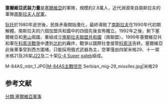 {{NoteTA
  |G1=地名
  |G2=nationality
}}

{{Infobox national military
|country            = [[塞爾維亞|塞爾維亞]] 
|name               = 塞爾維亞武装力量
|native_name        = Bojcka Србије <br />Vojska Srbije
|image              = [[File:Emblem_of_the_Serbian_Armed_Forces.svg|180px]]
|caption            = 塞爾維亞軍徽
|founded            = 1838年
|current_form       = 2006年
|branches           = [[塞爾維亞陸軍|塞爾維亞陸軍]] <br />[[塞尔维亚空防军|塞尔维亚空防军]]
|headquarters       = [[貝爾格勒|貝爾格勒]]
<!-- Leadership -->
|commander-in-chief = [[亞歷山大·武契奇|亞歷山大·武契奇]] 
|commander-in-chief_title = 總統
|minister           = Bratislav Gašić
|minister_title     = 國防部長
|commander          = Ljubiša Diković 將軍
|commander_title    = 參謀首長
<!-- Manpower -->
|age                = 18歲可參加志願役
|conscription       =
|manpower_data      = 2010年
|manpower_age       = 16-49
|available          =
|available_f        =
|fit                = 3,573,091
|fit_f              = 3,537,415
|reaching           = 43,945
|reaching_f         = 41,080
|active             = 28,150（2019年）
|ranked             =
|reserve            = 50,000 <ref name="IISS">The Military Balance 2012, p 149-152, [[International_Institute_for_Strategic_Studies|International Institute for Strategic Studies]]</ref>
|deployed           = 336
|amount             = 15億美元（2021年）<ref name=aljazeera2021>{{cite web |url=https://chinese.aljazeera.net/news/2021/10/7/%e5%a1%9e%e5%b0%94%e7%bb%b4%e4%ba%9a%e7%9a%84%e5%86%9b%e4%ba%8b%e5%bb%ba%e8%ae%be%e6%98%af%e4%b8%ba%e4%ba%86%e5%ae%9e%e7%8e%b0%e4%bb%80%e4%b9%88%e7%9b%ae%e6%a0%87 |title=塞尔维亚的军事建设是为了实现什么目标? |publisher=半島電視台 |date=2021-10-07 |access-date=2021-10-07 |archive-date=2021-10-08 |archive-url=https://web.archive.org/web/20211008062735/https://chinese.aljazeera.net/news/2021/10/7/%E5%A1%9E%E5%B0%94%E7%BB%B4%E4%BA%9A%E7%9A%84%E5%86%9B%E4%BA%8B%E5%BB%BA%E8%AE%BE%E6%98%AF%E4%B8%BA%E4%BA%86%E5%AE%9E%E7%8E%B0%E4%BB%80%E4%B9%88%E7%9B%AE%E6%A0%87 |dead-url=no }}</ref>
|percent_GDP        = 
<!-- Industrial -->
|domestic_suppliers = Fabrika automobila Priboj <br> Prvi Partizan<br> Utva Pančevo <br> Yugoimport SDPR <br> Zastava Arms
|foreign_suppliers  =
|imports            =
|exports            = 1.88億美元（2018年）
|history            = 
|ranks              = 
}}
'''塞爾維亞武装力量'''是[[塞爾維亞|塞爾維亞]]的軍隊，規模約2.8萬人，近代淵源來自南斯拉夫的軍隊[[南斯拉夫人民軍|南斯拉夫人民軍]]。

[[狄托|狄托]]於1980年逝世後，民族矛盾開始激化，最終導致了[[南斯拉夫社會主義聯邦共和國|南斯拉夫]]在1990年代初期解體。南斯拉夫的六個加盟共和國中的四個先後宣佈獨立。1992年之後，剩下塞爾維亞和[[黑山|黑山]]兩國，重組成立[[南斯拉夫聯盟共和國|南斯拉夫聯盟共和國]]（南聯盟）。1999年塞爾維亞共和軍在[[科索沃戰爭|科索沃戰爭]]中遭到[[北約|北約]]的轟炸，戰爭以國際社會接管[[科索沃|科索沃]]告終。塞爾維亞此後軍事受到西方圍堵，只能採用俄式武器為主，空軍僅由四架米格29、十一架米格21及26架[[J22|J22]]及二十架[[G-4_Super_galeb|G-4 Super galeb]]組成。

<gallery>
M-84AS_mbt_1.JPG|[[M-84AS主戰坦克|M-84AS主戰坦克]]
Serbian_mig-29_missiles.jpg|米格29
</gallery>

==参考文献==
{{reflist}}

{{欧洲各国家和地区軍事}}
{{塞爾維亞}}

[[分類:塞爾維亞軍事|分類:塞爾維亞軍事]]